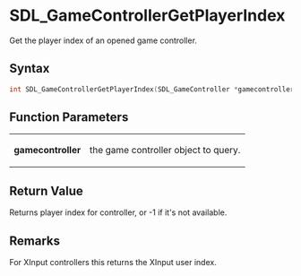 = SDL_GameControllerGetPlayerIndex =

Get the player index of an opened game controller.

== Syntax ==

<syntaxhighlight lang='c'>
int SDL_GameControllerGetPlayerIndex(SDL_GameController *gamecontroller);
</syntaxhighlight>

== Function Parameters ==

{|
|'''gamecontroller'''
|the game controller object to query.
|}

== Return Value ==

Returns player index for controller, or -1 if it's not available.



== Remarks ==

For XInput controllers this returns the XInput user index.



